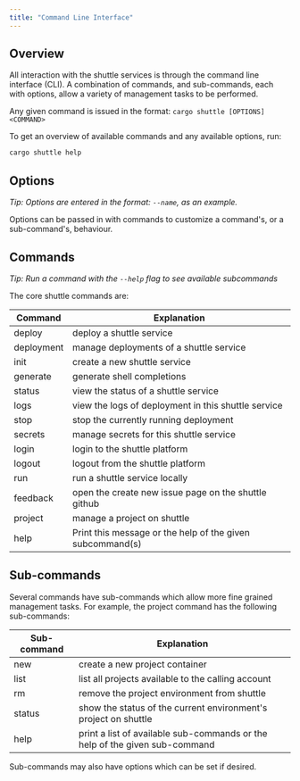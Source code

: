 ```yaml
---
title: "Command Line Interface"
---
```


## Overview

All interaction with the shuttle services is through the command line interface (CLI).  A combination of commands, and sub-commands, each with options, allow a variety of management tasks to be performed.

Any given command is issued in the format: `cargo shuttle [OPTIONS] <COMMAND>`

To get an overview of available commands and any available options, run:

```bash
cargo shuttle help
```

## Options

*Tip: Options are entered in the format: `--name`, as an example.*

Options can be passed in with commands to customize a command's, or a sub-command's, behaviour.

## Commands

*Tip: Run a command with the `--help` flag to see available subcommands*

The core shuttle commands are:

| Command    |                      Explanation                           |
| ---------- | ---------------------------------------------------------- |
| deploy     |  deploy a shuttle service                                  |
| deployment |  manage deployments of a shuttle service                   |
| init       |  create a new shuttle service                              |
| generate   |  generate shell completions                                |
| status     |  view the status of a shuttle service                      |
| logs       |  view the logs of deployment in this shuttle service       |
| stop       |  stop the currently running deployment                     |
| secrets    |  manage secrets for this shuttle service                   |
| login      |  login to the shuttle platform                             |
| logout     |  logout from the shuttle platform                          |
| run        |  run a shuttle service locally                             |
| feedback   |  open the create new issue page on the shuttle github      |
| project    |  manage a project on shuttle                               |
| help       |  Print this message or the help of the given subcommand(s) |

## Sub-commands

Several commands have sub-commands which allow more fine grained management tasks.  For example, the project command has the following sub-commands:

| Sub-command | Explanation |
| ----------- | ----------- |
| new         | create a new project container  |
| list        | list all projects available to the calling account |
| rm          | remove the project environment from shuttle |
| status      | show the status of the current environment's project on shuttle |
| help        | print a list of available sub-commands or the help of the given sub-command |

Sub-commands may also have options which can be set if desired.


